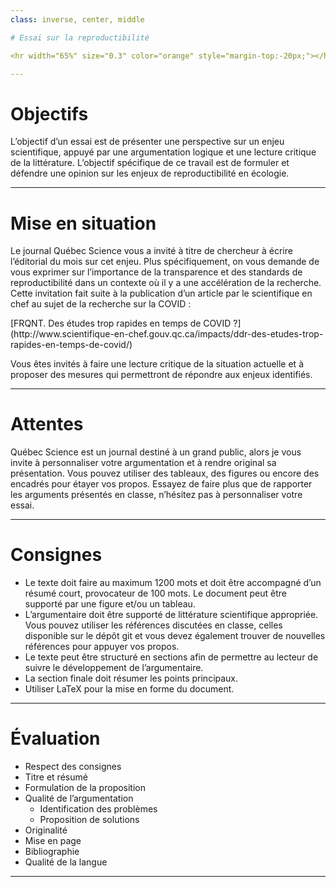 ```yaml
---
class: inverse, center, middle

# Essai sur la reproductibilité

<hr width="65%" size="0.3" color="orange" style="margin-top:-20px;"></hr>

---
```


# Objectifs

L'objectif d'un essai est de présenter une perspective sur un enjeu scientifique, appuyé par une argumentation logique et une lecture critique de la littérature. L'objectif spécifique de ce travail est de formuler et défendre une opinion sur les enjeux de reproductibilité en écologie.

---

# Mise en situation

Le journal Québec Science vous a invité à titre de chercheur à écrire l'éditorial du mois sur cet enjeu. Plus spécifiquement, on vous demande de vous exprimer sur l'importance de la transparence et des standards de reproductibilité dans un contexte où il y a une accélération de la recherche.  Cette invitation fait suite à la publication d'un article par le scientifique en chef au sujet de la recherche sur la COVID :

[FRQNT. Des études trop rapides en temps de COVID ?] (http://www.scientifique-en-chef.gouv.qc.ca/impacts/ddr-des-etudes-trop-rapides-en-temps-de-covid/)

Vous êtes invités à faire une lecture critique de la situation actuelle et à proposer des mesures qui permettront de répondre aux enjeux identifiés.

---

# Attentes

Québec Science est un journal destiné à un grand public, alors je vous invite à personnaliser votre argumentation et à rendre original sa présentation. Vous pouvez utiliser des tableaux, des figures ou encore des encadrés pour étayer vos propos. Essayez de faire plus que de rapporter les arguments présentés en classe, n'hésitez pas à personnaliser votre essai.

---

# Consignes

- Le texte doit faire au maximum 1200 mots et doit être accompagné d'un résumé court, provocateur de 100 mots. Le document peut être supporté par une figure et/ou un tableau.
- L'argumentaire doit être supporté de littérature scientifique appropriée. Vous pouvez utiliser les références discutées en classe, celles disponible sur le dépôt git et vous devez également trouver de nouvelles références pour appuyer vos propos.
- Le texte peut être structuré en sections afin de permettre au lecteur de suivre le développement de l'argumentaire.
- La section finale doit résumer les points principaux.
- Utiliser LaTeX pour la mise en forme du document.

---

# Évaluation

- Respect des consignes
- Titre et résumé
- Formulation de la proposition
- Qualité de l'argumentation
    + Identification des problèmes
    + Proposition de solutions
- Originalité
- Mise en page
- Bibliographie
- Qualité de la langue

---